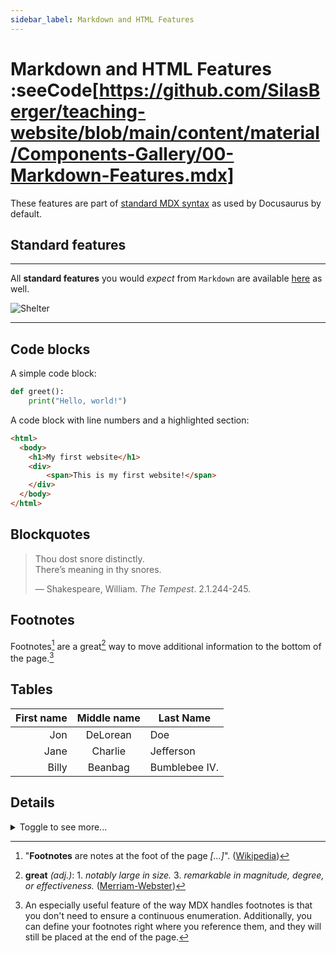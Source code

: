 ```yaml
---
sidebar_label: Markdown and HTML Features
---
```


# Markdown and HTML Features :seeCode[https://github.com/SilasBerger/teaching-website/blob/main/content/material/Components-Gallery/00-Markdown-Features.mdx]

These features are part of [standard MDX syntax](https://docusaurus.io/docs/markdown-features) as used by Docusaurus by default.

## Standard features
***
All **standard features** you would _expect_ from `Markdown` are available [here](#) as well.

![Shelter](img/shelter.jpeg)

***

## Code blocks
A simple code block:
```py
def greet():
    print("Hello, world!")
```

A code block with line numbers and a highlighted section:
```html {3-6} showLineNumbers
<html>
  <body>
    <h1>My first website</h1>
    <div>
        <span>This is my first website!</span>
    </div>
  </body>
</html>
```

## Blockquotes
> Thou dost snore distinctly.\
> There’s meaning in thy snores.
>
> — Shakespeare, William. _The Tempest_. 2.1.244-245.

## Footnotes
Footnotes[^1] are a great[^2] way to move additional information to the bottom of the page.[^5]

[^1]: "**Footnotes** are notes at the foot of the page _[...]_". ([Wikipedia](https://en.wikipedia.org/wiki/Note_(typography)))
[^2]: **great** _(adj.)_: 1. _notably large in size._ 3. _remarkable in magnitude, degree, or effectiveness._
      ([Merriam-Webster](https://www.merriam-webster.com/dictionary/great))
[^5]: An especially useful feature of the way MDX handles footnotes is that you don't need to ensure a continuous
      enumeration. Additionally, you can define your footnotes right where you reference them, and they will still
      be placed at the end of the page.

## Tables
| First name | Middle name | Last Name     |
|-----------:|:-----------:|---------------|
|        Jon |  DeLorean   | Doe           |
|       Jane |   Charlie   | Jefferson     |
|      Billy |   Beanbag   | Bumblebee IV. |

## Details
<details>
  <summary>Toggle to see more...</summary>
  <div>
    <span>Here's the "more" 😉</span>
    <details>
      <summary>Details can even be nested...</summary>
      <div>
        <span>...and nothing stops you from hiding a YouTube video here, if you want 😎</span>
        ::youtube[https://youtu.be/bEWP7llgGec]
      </div>
    </details>
  </div>
</details>
